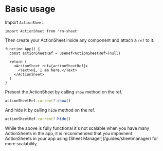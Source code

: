 
# Basic usage

Import `ActionSheet`.

```tsx
import ActionSheet from 'rn-sheet'
```

Then create your ActionSheet inside any component and attach a `ref` to it.

```tsx
function App() {
  const actionSheetRef = useRef<ActionSheetRef>(null)

  return (
    <ActionSheet ref={actionSheetRef}>
      <Text>Hi, I am here.</Text>
    </ActionSheet>
  )
}
```

Present the ActionSheet by calling `show` method on the ref.

```ts
actionSheetRef.current?.show()
```

And hide it by calling `hide` method on the ref.

```ts
actionSheetRef.current?.hide()
```

<Callout type="warning">
  While the above is fully functional it's not scalable when you have many
  ActionSheets in the app, it is recommended that you implement ActionSheets in
  your app using [Sheet Manager](/guides/sheetmanager) for more scalability.
</Callout>
